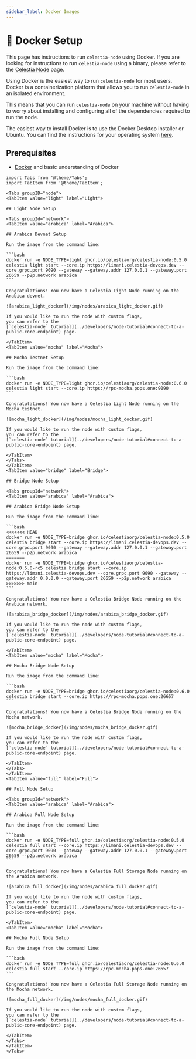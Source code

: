 ```yaml
---
sidebar_label: Docker Images
---
```


# 🐳 Docker Setup

This page has instructions to run `celestia-node` using Docker. If you are
looking for instructions to run `celestia-node` using a binary, please
refer to the [Celestia Node](./celestia-node) page.

Using Docker is the easiest way to run `celestia-node` for most
users. Docker is a containerization platform that allows you to run `celestia-node`
in an isolated environment.

This means that you can run `celestia-node` on your machine without having
to worry about installing and configuring all of the dependencies required
to run the node.

The easiest way to install Docker is to use the Docker Desktop installer or
Ubuntu. You can find the instructions for your operating system
[here](https://docs.docker.com/engine/install/).

## Prerequisites

- [Docker](https://docs.docker.com/get-docker/) and basic understanding of Docker

````mdx-code-block
import Tabs from '@theme/Tabs';
import TabItem from '@theme/TabItem';

<Tabs groupID="node">
<TabItem value="light" label="Light">

## Light Node Setup

<Tabs groupId="network">
<TabItem value="arabica" label="Arabica">

## Arabica Devnet Setup

Run the image from the command line:

```bash 
docker run -e NODE_TYPE=light ghcr.io/celestiaorg/celestia-node:0.5.0 celestia light start --core.ip https://limani.celestia-devops.dev --core.grpc.port 9090 --gateway --gateway.addr 127.0.0.1 --gateway.port 26659 --p2p.network arabica
```

Congratulations! You now have a Celestia Light Node running on the Arabica devnet.

![arabica_light_docker](/img/nodes/arabica_light_docker.gif)

If you would like to run the node with custom flags,
you can refer to the
[`celestia-node` tutorial](../developers/node-tutorial#connect-to-a-public-core-endpoint) page.

</TabItem>
<TabItem value="mocha" label="Mocha">

## Mocha Testnet Setup

Run the image from the command line:

```bash 
docker run -e NODE_TYPE=light ghcr.io/celestiaorg/celestia-node:0.6.0 celestia light start --core.ip https://rpc-mocha.pops.one:9090
```

Congratulations! You now have a Celestia Light Node running on the Mocha testnet.

![mocha_light_docker](/img/nodes/mocha_light_docker.gif)

If you would like to run the node with custom flags,
you can refer to the
[`celestia-node` tutorial](../developers/node-tutorial#connect-to-a-public-core-endpoint) page.

</TabItem>
</Tabs>
</TabItem>
<TabItem value="bridge" label="Bridge">

## Bridge Node Setup

<Tabs groupId="network">
<TabItem value="arabica" label="Arabica">

## Arabica Bridge Node Setup

Run the image from the command line:

```bash 
<<<<<<< HEAD
docker run -e NODE_TYPE=bridge ghcr.io/celestiaorg/celestia-node:0.5.0 celestia bridge start --core.ip https://limani.celestia-devops.dev --core.grpc.port 9090 --gateway --gateway.addr 127.0.0.1 --gateway.port 26659 --p2p.network arabica
=======
docker run -e NODE_TYPE=bridge ghcr.io/celestiaorg/celestia-node:0.5.0-rc5 celestia bridge start --core.ip https://limani.celestia-devops.dev --core.grpc.port 9090 --gateway --gateway.addr 0.0.0.0 --gateway.port 26659 --p2p.network arabica
>>>>>>> main
```

Congratulations! You now have a Celestia Bridge Node running on the Arabica network.

![arabica_bridge_docker](/img/nodes/arabica_bridge_docker.gif)

If you would like to run the node with custom flags,
you can refer to the
[`celestia-node` tutorial](../developers/node-tutorial#connect-to-a-public-core-endpoint) page.

</TabItem>
<TabItem value="mocha" label="Mocha">

## Mocha Bridge Node Setup

Run the image from the command line:

```bash 
docker run -e NODE_TYPE=bridge ghcr.io/celestiaorg/celestia-node:0.6.0 celestia bridge start --core.ip https://rpc-mocha.pops.one:26657
```

Congratulations! You now have a Celestia Bridge Node running on the Mocha network.

![mocha_bridge_docker](/img/nodes/mocha_bridge_docker.gif)

If you would like to run the node with custom flags,
you can refer to the
[`celestia-node` tutorial](../developers/node-tutorial#connect-to-a-public-core-endpoint) page.

</TabItem>
</Tabs>
</TabItem>
<TabItem value="full" label="Full">

## Full Node Setup

<Tabs groupId="network">
<TabItem value="arabica" label="Arabica">

## Arabica Full Node Setup

Run the image from the command line:

```bash 
docker run -e NODE_TYPE=full ghcr.io/celestiaorg/celestia-node:0.5.0 celestia full start --core.ip https://limani.celestia-devops.dev --core.grpc.port 9090 --gateway --gateway.addr 127.0.0.1 --gateway.port 26659 --p2p.network arabica
```

Congratulations! You now have a Celestia Full Storage Node running on the Arabica network.

![arabica_full_docker](/img/nodes/arabica_full_docker.gif)

If you would like to run the node with custom flags,
you can refer to the
[`celestia-node` tutorial](../developers/node-tutorial#connect-to-a-public-core-endpoint) page.

</TabItem>
<TabItem value="mocha" label="Mocha">

## Mocha Full Node Setup

Run the image from the command line:

```bash 
docker run -e NODE_TYPE=full ghcr.io/celestiaorg/celestia-node:0.6.0 celestia full start --core.ip https://rpc-mocha.pops.one:26657
```

Congratulations! You now have a Celestia Full Storage Node running on the Mocha network.

![mocha_full_docker](/img/nodes/mocha_full_docker.gif)

If you would like to run the node with custom flags,
you can refer to the
[`celestia-node` tutorial](../developers/node-tutorial#connect-to-a-public-core-endpoint) page.

</TabItem>
</Tabs>
</TabItem>
</Tabs>
````
